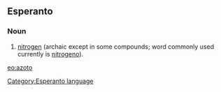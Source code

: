 ==Esperanto==
===Noun===
# [[nitrogen]] (archaic except in some compounds; word commonly used currently is [[nitrogeno]]).

[[eo:azoto]]
[[Category:Esperanto language]]
{{Universala Vortaro}}